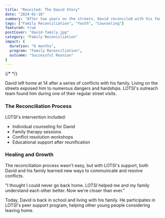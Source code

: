 ```yaml
---
title: "Reunited: The David Story"
date: "2024-01-10"
summary: "After two years on the streets, David reconciled with his family through LOTSI's intervention and support programs."
tags: ["Family Reconciliation", "Youth", "Counseling"]
featured: true
postCover: "david-family.jpg"
category: "Family Reconciliation"
impact: {
  duration: "6 months",
  program: "Family Reconciliation",
  outcome: "Successful Reunion"
}
---
```

{/* 
<CustomImage src='david-family.jpg' alt='David reunited with his family' contentType="success-stories" /> */}

David left home at 14 after a series of conflicts with his family. Living on the streets exposed him to numerous dangers and hardships. LOTSI's outreach team found him during one of their regular street visits.

### The Reconciliation Process

LOTSI's intervention included:
- Individual counseling for David
- Family therapy sessions
- Conflict resolution workshops
- Educational support after reunification

### Healing and Growth

The reconciliation process wasn't easy, but with LOTSI's support, both David and his family learned new ways to communicate and resolve conflicts.

<Quote>
"I thought I could never go back home. LOTSI helped me and my family understand each other better. Now we're closer than ever."
</Quote>

Today, David is back in school and living with his family. He participates in LOTSI's peer support program, helping other young people considering leaving home.